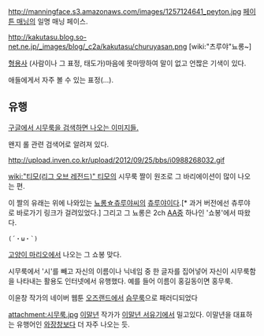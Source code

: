 http://manningface.s3.amazonaws.com/images/1257124641_peyton.jpg
[[페이튼 매닝]]의 일명 매닝 페이스.

http://kakutasu.blog.so-net.ne.jp/_images/blog/_c2a/kakutasu/churuyasan.png
[wiki:"츠루야"뇨롱~]

[[형용사]]
(사람이나 그 표정, 태도가)마음에 못마땅하여 말이 없고 언짢은 기색이 있다. 

애들에게서 자주 볼 수 있는 표정(...).

== 유행 ==
[https://www.google.co.kr/search?q=%EC%8B%9C%EB%AC%B4%EB%A3%A9&newwindow=1&rlz=1C1CAFB_enKR602KR602&espv=2&biw=1409&bih=687&source=lnms&tbm=isch&sa=X&ei=BqskVJvgN4aB8QXp7oDwBw&ved=0CAgQ_AUoAQ 구글에서 시무룩을 검색하면 나오는 이미지들.]

왠지 롤 관련 검색어로 알려져 있다. 

http://upload.inven.co.kr/upload/2012/09/25/bbs/i0988268032.gif

[[wiki:"티모(리그 오브 레전드)" 티모]]의 시무룩 짤이 원조로 그 바리에이션이 많이 나오는 편.

이 짤의 유래는 위에 나와있는 [[뇨롱☆츄루야씨]]의 [[츄루야]]이다.[* 과거 버전에선 츄루야로 바로가기 링크가 걸려있었다.] 그리고 그 뇨롱은 2ch [[AA]]중 하나인 '쇼봉'에서 따왔다.

 (´・ω・`)

[[고양이 마리오]]에서 나오는 그 쇼봉 맞다.

시무룩에서 '시'를 빼고 자신의 이름이나 닉네임 중 한 글자를 집어넣어 자신이 시무룩함을 나타내는 활용도 인터넷에서 유행했다. 예를 들어 이름이 홍길동이면 홍무룩.

이윤창 작가의 네이버 웹툰 [[오즈랜드]]에서 [http://comic.naver.com/webtoon/detail.nhn?titleId=626940&no=14&weekday=fri 슴무룩]으로 패러디되었다

attachment:시무룩.jpg
[[이말년]] 작가가 [[이말년 서유기]]에서 밀고있다. 이말년을 대표하는 유행어인 [[와장창]]보다 더 자주 나오는 듯.
